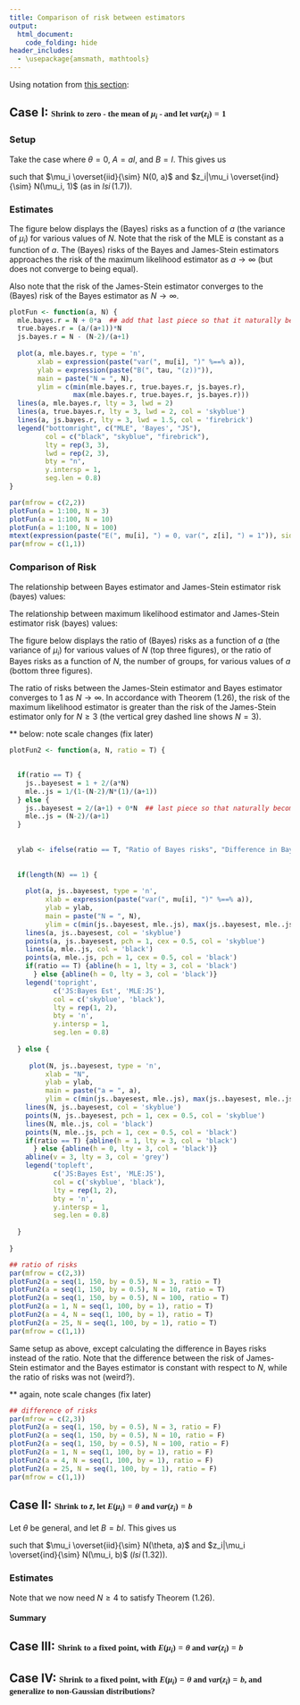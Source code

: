 ```yaml
---
title: Comparison of risk between estimators
output:
  html_document:
    code_folding: hide
header_includes:
  - \usepackage{amsmath, mathtools}
---
```

   
  
Using notation from [this section](2018-05-10-lsi-1-1.html):

\begin{aligned}
\mu & \sim N_N(\theta  \boldsymbol{1}, A) \\
z | \mu & \sim N_N(\mu, B)  \\
\mu | z & \sim N_N\left( [A^{-1} + B^{-1}]^{-1}[A^{-1}\theta + B^{-1} z], [A^{-1} + B^{-1}]^{-1}  \right)  \hskip 2cm [tgs]
\end{aligned}

## Case I:  <span style="font-family:Georgia; font-size:0.7em;">Shrink to zero - the mean of $\mu_i$ - and let $var(z_i) = 1$ </span>

### Setup 

Take the case where $\theta = 0$, $A = a I$, and $B = I$. This gives us 

\begin{alignat*}{3}
\mu & \sim N_N(0, aI) \hskip 4.5cm 
&& lsi \, (1.8) 
\\
z | \mu & \sim N_N(\mu, I)  
&& lsi \, (1.9) 
\\
& 
&&
\\
\mu | z & \sim N_N\left(\frac{a}{a+1} \cdot z, \frac{a}{a+1} \cdot I \right)
&& lsi \,\, (1.10) \,\, [tgs] 
\\
z & \sim N_N(0, (a + 1) \cdot I) 
&& lsi \,\, (1.20) 
\end{alignat*}

such that $\mu_i \overset{iid}{\sim} N(0, a)$ and $z_i|\mu_i \overset{ind}{\sim} N(\mu_i, 1)$ (as in $lsi \, (1.7)$). 

### Estimates

\begin{alignat*}{6}
& \text{Estimator} 
  && \hskip 5cm 
&& \text{Risk}
  && \hskip 9cm
&& \text{Bayes Risk}
\\
& \widehat{\mu}^{(\text{MLE})} 
  && = z   
&&  R \left(\mu, \widehat{\mu}^{(\text{MLE})} \right) 
  && = N  
&& B \left(\widehat{\mu}^{(\text{MLE})} \right) 
  && = N
\\
& \widehat{\mu}^{(\text{Bayes})}
  && = z - \frac{1}{a+1} z
&& R \left(\mu, \widehat{\mu}^{(\text{Bayes})} \right) 
  && = \left( \frac{a}{a+1}\right)^2 N + \left( \frac{1}{a+1} \right)^2 norm(\mu)^2
&& B \left(\widehat{\mu}^{(\text{Bayes})} \right) 
  && = \frac{a}{a+1}  N
\\
& \widehat{\mu}^{(\text{JS})} 
  && = z - \frac{N-2}{norm(z)^2} z
&& R \left(\mu,  \widehat{\mu}^{(\text{JS})} \right) 
  && = N - \frac{N-2}{a+1}
&& B \left(\widehat{\mu}^{(\text{JS})} \right) 
  && = N - \frac{N-2}{a+1}
\\
& 
  &&
&& 
  &&  
&& 
  &&  = \frac{a}{a+1} N + \frac{2}{a+1} 
\end{alignat*}


The figure below displays the (Bayes) risks as a function of $a$ (the variance of $\mu_i$) for various values of $N$. Note that the risk of the MLE is constant as a function of $a$. The (Bayes) risks of the Bayes and James-Stein estimators approaches the risk of the maximum likelihood estimator as $a \to \infty$ (but does not converge to being equal). 

Also note that the risk of the James-Stein estimator converges to the (Bayes) risk of the Bayes estimator as $N \to \infty$. 


```r

plotFun <- function(a, N) {
  mle.bayes.r = N + 0*a  ## add that last piece so that it naturally becomes a vector
  true.bayes.r = (a/(a+1))*N
  js.bayes.r = N - (N-2)/(a+1)
  
  plot(a, mle.bayes.r, type = 'n',
       xlab = expression(paste("var(", mu[i], ")" %==% a)),
       ylab = expression(paste("B(", tau, "(z))")),
       main = paste("N = ", N),
       ylim = c(min(mle.bayes.r, true.bayes.r, js.bayes.r), 
                max(mle.bayes.r, true.bayes.r, js.bayes.r)))
  lines(a, mle.bayes.r, lty = 3, lwd = 2)
  lines(a, true.bayes.r, lty = 3, lwd = 2, col = 'skyblue')
  lines(a, js.bayes.r, lty = 3, lwd = 1.5, col = 'firebrick')
  legend("bottomright", c("MLE", 'Bayes', "JS"),
         col = c("black", "skyblue", "firebrick"),
         lty = rep(3, 3),
         lwd = rep(2, 3),
         bty = "n",
         y.intersp = 1,
         seg.len = 0.8)
}

par(mfrow = c(2,2))
plotFun(a = 1:100, N = 3)
plotFun(a = 1:100, N = 10)
plotFun(a = 1:100, N = 100)
mtext(expression(paste("E(", mu[i], ") = 0, var(", z[i], ") = 1")), side = 3, line = -2, outer = TRUE)
par(mfrow = c(1,1))

```

### Comparison of Risk

The relationship between Bayes estimator and James-Stein estimator risk (bayes) values:

\begin{alignat*}{3}
& \frac{B\left(\widehat{\mu}^{(\text{JS})}\right)}{B\left(\widehat{\mu}^{(\text{Bayes})}\right)} 
  && = \frac{\frac{a}{a+1} N + \frac{2}{a+1}}{\frac{a}{a+1} N} 
\\
& 
  && = 1 + \frac{2}{a+1} \frac{a+1}{a \cdot N} 
\\
& 
  && = 1 + \frac{2}{a \cdot N} \hskip 1.5cm lsi \,\, (1.25)
\\ 
&  &&
\\
&  && 
\\
& B\left(\widehat{\mu}^{(\text{JS})}\right) - B\left(\widehat{\mu}^{(\text{Bayes})}\right) 
  && = \frac{a}{a+1} N + \frac{2}{a+1} - \frac{a}{a+1} N
\\
&
  && = \frac{2}{a+1}
\end{alignat*}

The relationship between maximum likelihood estimator and James-Stein estimator risk (bayes) values:

\begin{alignat*}{3}
& \frac{B\left(\widehat{\mu}^{(\text{MLE})}\right)}{B\left(\widehat{\mu}^{(\text{JS})}\right)} 
  && =  \frac{N}{N - \frac{N-2}{a+1}} 
\\
&
  && = \frac{1}{1 - \frac{N-2}{N} \frac{1}{a+1}}
\\
&  && 
\\
&  && 
\\
& B\left(\widehat{\mu}^{(\text{MLE})}\right) - B\left(\widehat{\mu}^{(\text{JS})}\right) 
  && = N - \left(N - \frac{N-2}{a+1} \right)
\\
&
  && = \frac{N-2}{a+1}
\end{alignat*}


The figure below displays the ratio of (Bayes) risks as a function of $a$ (the variance of $\mu_i$) for various values of $N$ (top three figures), or the ratio of Bayes risks as a function of $N$, the number of groups, for various values of $a$ (bottom three figures). 

The ratio of risks between the James-Stein estimator and Bayes estimator converges to $1$ as $N \to \infty$. In accordance with Theorem (1.26), the risk of the maximum likelihood estimator is greater than the risk of the James-Stein estimator only for $N \geq 3$ (the vertical grey dashed line shows $N = 3$). 

<span style="col:red">** below: note scale changes  (fix later)</span>

```r

plotFun2 <- function(a, N, ratio = T) {

  
  if(ratio == T) {
    js..bayesest = 1 + 2/(a*N)
    mle..js = 1/(1-(N-2)/N*(1)/(a+1))
  } else {
    js..bayesest = 2/(a+1) + 0*N  ## last piece so that naturally becomes a vector
    mle..js = (N-2)/(a+1)
  }
  
  
  ylab <- ifelse(ratio == T, "Ratio of Bayes risks", "Difference in Bayes risks")
    
  
  if(length(N) == 1) {
  
    plot(a, js..bayesest, type = 'n',
         xlab = expression(paste("var(", mu[i], ")" %==% a)),
         ylab = ylab, 
         main = paste("N = ", N),
         ylim = c(min(js..bayesest, mle..js), max(js..bayesest, mle..js)))
    lines(a, js..bayesest, col = 'skyblue')
    points(a, js..bayesest, pch = 1, cex = 0.5, col = 'skyblue')
    lines(a, mle..js, col = 'black')
    points(a, mle..js, pch = 1, cex = 0.5, col = 'black')
    if(ratio == T) {abline(h = 1, lty = 3, col = 'black')
      } else {abline(h = 0, lty = 3, col = 'black')}
    legend('topright', 
           c('JS:Bayes Est', 'MLE:JS'),
           col = c('skyblue', 'black'),
           lty = rep(1, 2),
           bty = 'n',
           y.intersp = 1,
           seg.len = 0.8)
    
  } else {
    
     plot(N, js..bayesest, type = 'n',
         xlab = "N",
         ylab = ylab, 
         main = paste("a = ", a),
         ylim = c(min(js..bayesest, mle..js), max(js..bayesest, mle..js)))
    lines(N, js..bayesest, col = 'skyblue')
    points(N, js..bayesest, pch = 1, cex = 0.5, col = 'skyblue')
    lines(N, mle..js, col = 'black')
    points(N, mle..js, pch = 1, cex = 0.5, col = 'black')
    if(ratio == T) {abline(h = 1, lty = 3, col = 'black')
      } else {abline(h = 0, lty = 3, col = 'black')}
    abline(v = 3, lty = 3, col = 'grey')
    legend('topleft', 
           c('JS:Bayes Est', 'MLE:JS'),
           col = c('skyblue', 'black'),
           lty = rep(1, 2),
           bty = 'n',
           y.intersp = 1,
           seg.len = 0.8)
    
  }
  
}

## ratio of risks
par(mfrow = c(2,3))
plotFun2(a = seq(1, 150, by = 0.5), N = 3, ratio = T)
plotFun2(a = seq(1, 150, by = 0.5), N = 10, ratio = T)
plotFun2(a = seq(1, 150, by = 0.5), N = 100, ratio = T)
plotFun2(a = 1, N = seq(1, 100, by = 1), ratio = T)
plotFun2(a = 4, N = seq(1, 100, by = 1), ratio = T)
plotFun2(a = 25, N = seq(1, 100, by = 1), ratio = T)
par(mfrow = c(1,1))

```


Same setup as above, except calculating the difference in Bayes risks instead of the ratio. Note that the difference between the risk of James-Stein estimator and the Bayes estimator is constant with respect to $N$, while the ratio of risks was not (weird?).

<span style="col:red">** again, note scale changes (fix later)</span>

```r
## difference of risks
par(mfrow = c(2,3))
plotFun2(a = seq(1, 150, by = 0.5), N = 3, ratio = F)
plotFun2(a = seq(1, 150, by = 0.5), N = 10, ratio = F)
plotFun2(a = seq(1, 150, by = 0.5), N = 100, ratio = F)
plotFun2(a = 1, N = seq(1, 100, by = 1), ratio = F)
plotFun2(a = 4, N = seq(1, 100, by = 1), ratio = F)
plotFun2(a = 25, N = seq(1, 100, by = 1), ratio = F)
par(mfrow = c(1,1))

```



## Case II:  <span style="font-family:Georgia; font-size:0.7em;">Shrink to $\bar{z}$, let $E(\mu_i) = \theta$ and $var(z_i) = b$ </span>

Let $\theta$ be general, and let $B = bI$.  This gives us 

\begin{alignat*}{3}
\mu & \sim N_N(\theta, aI)  \hskip 6cm 
  &&  lsi \, (1.32) \\
z | \mu & \sim N_N(\mu, bI)  
  && lsi \, (1.32) \\
& && \\
\mu | z & \sim N_N\left(\frac{ab}{a+b} \left[\frac{1}{a} \theta + \frac{1}{b} z \right], \frac{ab}{a+b} \cdot I \right)
  && lsi \,\, (1.33) \,\, [tgs] \\
z & \sim N_N \left(\theta, (a + b) \cdot I \right)  
  && lsi \,\, (1.33)
\end{alignat*}


such that $\mu_i \overset{iid}{\sim} N(\theta, a)$ and $z_i|\mu_i \overset{ind}{\sim} N(\mu_i, b)$ ($lsi \, (1.32)$). 


### Estimates

Note that we now need $N \geq 4$ to satisfy Theorem (1.26). 

#### Summary

\begin{alignat*}{6}
& \text{Estimator} 
  && \hskip 5cm 
&& \text{Risk}
  && \hskip 9cm
&& \text{Bayes Risk}
\\
& \widehat{\mu}^{(\text{MLE})} 
  && = z   
&&  R \left(\mu, \widehat{\mu}^{(\text{MLE})} \right) 
  && =   
&& B \left(\widehat{\mu}^{(\text{MLE})} \right) 
  && = 
\\
& \widehat{\mu}^{(\text{Bayes})}
  && = \frac{ab}{a+b} \left[\frac{1}{a} \theta + \frac{1}{b} z  \right]
&& R \left(\mu, \widehat{\mu}^{(\text{Bayes})} \right) 
  && = 
&& B \left(\widehat{\mu}^{(\text{Bayes})} \right) 
  && =
\\
& \widehat{\mu}^{(\text{JS})} 
  && = \bar{z} + \left(z_i - \bar{z} \right) \left(1-\frac{(N-3)b}{\sum(z_i -\bar{z})^2}  \right)  
&& R \left(\mu,  \widehat{\mu}^{(\text{JS})} \right) 
  && = 
&& B \left(\widehat{\mu}^{(\text{JS})} \right) 
  && = 
\\
& 
  &&
&& 
  &&  
&& 
  &&  = 
\end{alignat*}


## Case III:  <span style="font-family:Georgia; font-size:0.7em;">Shrink to a fixed point, with $E(\mu_i) = \theta$ and $var(z_i) = b$ </span>


## Case IV:  <span style="font-family:Georgia; font-size:0.7em;">Shrink to a fixed point, with $E(\mu_i) = \theta$ and $var(z_i) = b$, and generalize to non-Gaussian distributions? </span>


